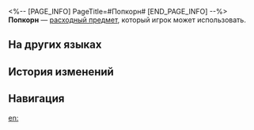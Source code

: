 <%-- [PAGE_INFO]
PageTitle=#Попкорн#
[END_PAGE_INFO] --%>
{{Расходный предмет Инфобокс
|id          = 408415
|Изображения = Предмет Попкорн.png
|Тип         = Расходные предметы силы атаки
|Редкость    = 2
|Эффект      = Повышает эффект пробития всех союзников на 30% в следующем бою.
|Описание    = При чрезвычайно высокой температуре и давлении белковый рис расширяется до небывалого уровня, а затем взрывается со звуком «бабах». Эта воздушная и вкусная закуска идеально подходит к любому виду развлечений.
|Рецепт      = 
|Источник1   = [[Фургончик с попкорном]]
|Источник2   = 
|Источник3   = 
}}
{{Описание|''«Это не здоровая еда, но здоровье - ничто по сравнению с удовольствием».''}}
'''Попкорн''' — [[расходный предмет]], который игрок может использовать.

==На других языках==
{{На других языках
|en   = Popcorn
|zhs  = 爆米花
|zht  = 爆米花
|ja   = ポップコーン
|ko   = 팝콘
|es   = Palomitas
|fr   = Pop-corn
|ru   = Попкорн
|th   = Popcorn
|vi   = Bỏng Ngô
|de   = Popcorn
|id   = Popcorn
|pt   = Pipoca
}}

==История изменений==
{{История изменений|3.5}}

==Навигация==
{{Расходные предметы Навбокс}}

[[en:]]